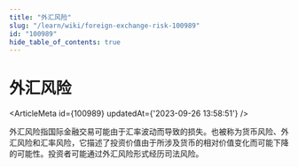 ```yaml
---
title: "外汇风险"
slug: "/learn/wiki/foreign-exchange-risk-100989"
id: "100989"
hide_table_of_contents: true
---
```



# 外汇风险

<ArticleMeta id={100989} updatedAt={'2023-09-26 13:58:51'} />
<div className='border-solid border-b border-t-0 my-4 border-[var(--ifm-color-gray-300)]' />

外汇风险指国际金融交易可能由于汇率波动而导致的损失。也被称为货币风险、外汇风险和汇率风险，它描述了投资价值由于所涉及货币的相对价值变化而可能下降的可能性。投资者可能通过外汇风险形式经历司法风险。
